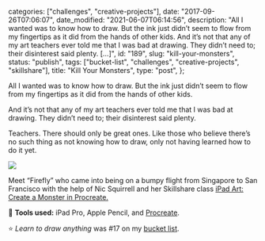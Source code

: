 
  categories: ["challenges", "creative-projects"],
  date: "2017-09-26T07:06:07",
  date_modified: "2021-06-07T06:14:56",
  description:
    "All I wanted was to know how to draw. But the ink just didn’t seem to flow from my fingertips as it did from the hands of other kids. And it’s not that any of my art teachers ever told me that I was bad at drawing. They didn’t need to; their disinterest said plenty. […]",
  id: "189",
  slug: "kill-your-monsters",
  status: "publish",
  tags: ["bucket-list", "challenges", "creative-projects", "skillshare"],
  title: "Kill Your Monsters",
  type: "post",
};


All I wanted was to know how to draw. But the ink just didn’t seem to flow from my fingertips as it did from the hands of other kids.

And it’s not that any of my art teachers ever told me that I was bad at drawing. They didn’t need to; their disinterest said plenty.

Teachers. There should only be great ones. Like those who believe there’s no such thing as not knowing how to draw, only not having learned how to do it yet.

![](/pages/posts/kill-your-monsters/firefly_1.png)

Meet “Firefly” who came into being on a bumpy flight from Singapore to San Francisco with the help of Nic Squirrell and her Skillshare class [iPad Art: Create a Monster in Procreate.](https://skl.sh/3psgJx8)

<PostFooter title="More">

🔧 **Tools used:** iPad Pro, Apple Pencil, and [Procreate](http://procreate.art).

⭐️ _Learn to draw anything_ was #17 on my [bucket list](http://www.thespinoffproject.com/bucket-list/#list).

</PostFooter>
